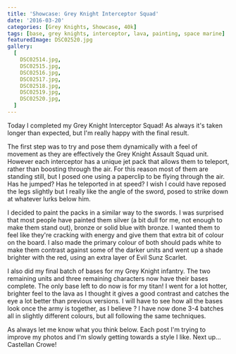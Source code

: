 ```yaml
---
title: 'Showcase: Grey Knight Interceptor Squad'
date: '2016-03-20'
categories: [Grey Knights, Showcase, 40k]
tags: [base, grey knights, interceptor, lava, painting, space marine]
featuredImage: DSC02520.jpg
gallery:
  [
    DSC02514.jpg,
    DSC02515.jpg,
    DSC02516.jpg,
    DSC02517.jpg,
    DSC02518.jpg,
    DSC02519.jpg,
    DSC02520.jpg,
  ]
---
```


Today I completed my Grey Knight Interceptor Squad! As always it's taken longer than expected, but I'm really happy with the final result.

The first step was to try and pose them dynamically with a feel of movement as they are effectively the Grey Knight Assault Squad unit. However each interceptor has a unique jet pack that allows them to teleport, rather than boosting through the air. For this reason most of them are standing still, but I posed one using a paperclip to be flying through the air. Has he jumped? Has he teleported in at speed? I wish I could have reposed the legs slightly but I really like the angle of the sword, posed to strike down at whatever lurks below him.

I decided to paint the packs in a similar way to the swords. I was surprised that most people have painted them silver (a bit dull for me, not enough to make them stand out), bronze or solid blue with bronze. I wanted them to feel like they're cracking with energy and give them that extra bit of colour on the board. I also made the primary colour of both should pads white to make them contrast against some of the darker units and went up a shade brighter with the red, using an extra layer of Evil Sunz Scarlet.

I also did my final batch of bases for my Grey Knight infantry. The two remaining units and three remaining characters now have their bases complete. The only base left to do now is for my titan! I went for a lot hotter, brighter feel to the lava as I thought it gives a good contrast and catches the eye a lot better than previous versions. I will have to see how all the bases look once the army is together, as I believe ? I have now done 3-4 batches all in slightly different colours, but all following the same techniques.

As always let me know what you think below. Each post I'm trying to improve my photos and I'm slowly getting towards a style I like. Next up... Castellan Crowe!

